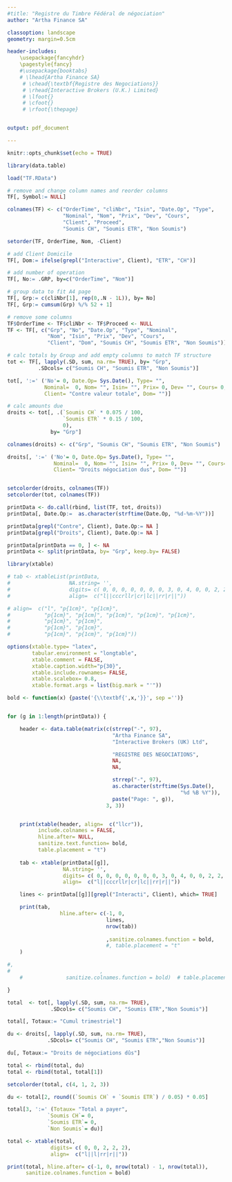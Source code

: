 ```yaml
---
#title: "Registre du Timbre Fédéral de négociation"
author: "Artha Finance SA"

classoption: landscape
geometry: margin=0.5cm

header-includes:
    \usepackage{fancyhdr}
    \pagestyle{fancy}
    #\usepackage{booktabs}
    # \lhead{Artha Finance SA}
     # \chead{\textbf{Registre des Negociations}}
     # \rhead{Interactive Brokers (U.K.) Limited}
     # \lfoot{}
     # \cfoot{}
     # \rfoot{\thepage}


output: pdf_document

---
```


```r

knitr::opts_chunk$set(echo = TRUE)

```



```r

library(data.table)

load("TF.RData")

# remove and change column names and reorder columns
TF[, Symbol:= NULL]

colnames(TF) <- c("OrderTime", "cliNbr", "Isin", "Date.Op", "Type", 
                  "Nominal", "Nom", "Prix", "Dev", "Cours",
                  "Client", "Proceed", 
                  "Soumis CH", "Soumis ETR", "Non Soumis")

setorder(TF, OrderTime, Nom, -Client)

# add Client Domicile
TF[, Dom:= ifelse(grepl("Interactive", Client), "ETR", "CH")]

# add number of operation
TF[, No:= .GRP, by=c("OrderTime", "Nom")] 

# group data to fit A4 page
TF[, Grp:= c(cliNbr[1], rep(0,.N - 1L)), by= No]
TF[, Grp:= cumsum(Grp) %/% 52 + 1]

# remove some columns
TF$OrderTime <- TF$cliNbr <- TF$Proceed <- NULL
TF <- TF[, c("Grp", "No", "Date.Op", "Type", "Nominal",
             "Nom", "Isin", "Prix", "Dev", "Cours",
             "Client", "Dom", "Soumis CH", "Soumis ETR", "Non Soumis")]

# calc totals by Group and add empty columns to match TF structure
tot <- TF[, lapply(.SD, sum, na.rm= TRUE), by= "Grp",
          .SDcols= c("Soumis CH", "Soumis ETR", "Non Soumis")]

tot[, ':=' ('No'= 0, Date.Op= Sys.Date(), Type= "", 
            Nominal=  0, Nom= "", Isin= "", Prix= 0, Dev= "", Cours= 0,
            Client= "Contre valeur totale", Dom= "")]

# calc amounts due
droits <- tot[, .(`Soumis CH` * 0.075 / 100,
                  `Soumis ETR` * 0.15 / 100,
                  0), 
              by= "Grp"]

colnames(droits) <- c("Grp", "Soumis CH", "Soumis ETR", "Non Soumis")

droits[, ':=' ('No'= 0, Date.Op= Sys.Date(), Type= "", 
               Nominal=  0, Nom= "", Isin= "", Prix= 0, Dev= "", Cours= 0,
               Client= "Droits négociation dus", Dom= "")]


setcolorder(droits, colnames(TF))
setcolorder(tot, colnames(TF))

printData <- do.call(rbind, list(TF, tot, droits))
printData[, Date.Op:=  as.character(strftime(Date.Op, "%d-%m-%Y"))]

printData[grepl("Contre", Client), Date.Op:= NA ]
printData[grepl("Droits", Client), Date.Op:= NA ]

printData[printData == 0, ] <- NA 
printData <- split(printData, by= "Grp", keep.by= FALSE)

```


```r

library(xtable)

# tab <- xtableList(printData,
#                   NA.string= '',
#                   digits= c( 0, 0, 0, 0, 0, 0, 0, 3, 0, 4, 0, 0, 2, 2, 2),
#                   align=  c("l||cccrllr|cr|lc||rr|r||"))

# align=  c("l", "p{1cm}", "p{1cm}",
#           "p{1cm}", "p{1cm]", "p{1cm}", "p{1cm}", "p{1cm}",
#           "p{1cm}", "p{1cm}",
#           "p{1cm}", "p{1cm}",
#           "p{1cm}", "p{1cm}", "p{1cm}"))

options(xtable.type= "latex",
        tabular.environment = "longtable",
        xtable.comment = FALSE,
        xtable.caption.width="p{30}",
        xtable.include.rownames= FALSE,
        xtable.scalebox= 0.8,
        xtable.format.args = list(big.mark = "'"))

bold <- function(x) {paste('{\\textbf{',x,'}}', sep ='')}


for (g in 1:length(printData)) {

    header <- data.table(matrix(c(strrep("-", 97),
                                  "Artha Finance SA",
                                  "Interactive Brokers (UK) Ltd",

                                  "REGISTRE DES NEGOCIATIONS",
                                  NA,
                                  NA,

                                  strrep("-", 97),
                                  as.character(strftime(Sys.Date(),
                                                        "%d %B %Y")),
                                  paste("Page: ", g)),
                                3, 3))


    print(xtable(header, align=  c("llcr")),
          include.colnames = FALSE,
          hline.after= NULL,
          sanitize.text.function= bold,
          table.placement = "t")
    
    tab <- xtable(printData[[g]],
                  NA.string= '',
                  digits= c( 0, 0, 0, 0, 0, 0, 0, 3, 0, 4, 0, 0, 2, 2, 2),
                  align=  c("l||cccrllr|cr|lc||rr|r||"))

    lines <- printData[[g]][grepl("Interacti", Client), which= TRUE]

    print(tab,
                 hline.after= c(-1, 0,
                                lines,
                                nrow(tab))
                                
                                ,sanitize.colnames.function = bold,
                                #, table.placement = "t"
    )

#,
#                             ,
    #              sanitize.colnames.function = bold)  # table.placement = "!p")

}

total  <- tot[, lapply(.SD, sum, na.rm= TRUE),
              .SDcols= c("Soumis CH", "Soumis ETR","Non Soumis")]

total[, Totaux:= "Cumul trimestriel"]

du <- droits[, lapply(.SD, sum, na.rm= TRUE),
             .SDcols= c("Soumis CH", "Soumis ETR","Non Soumis")]

du[, Totaux:= "Droits de négociations dûs"]

total <- rbind(total, du)
total <- rbind(total, total[1])

setcolorder(total, c(4, 1, 2, 3))

du <- total[2, round((`Soumis CH` + `Soumis ETR`) / 0.05) * 0.05]

total[3, ':=' (Totaux= "Total a payer",
             `Soumis CH`= 0,
             `Soumis ETR`= 0,
             `Non Soumis`= du)]

total <- xtable(total,
              digits= c( 0, 0, 2, 2, 2),
              align=  c("l||l|rr|r||"))

print(total, hline.after= c(-1, 0, nrow(total) - 1, nrow(total)),
      sanitize.colnames.function = bold)


```

